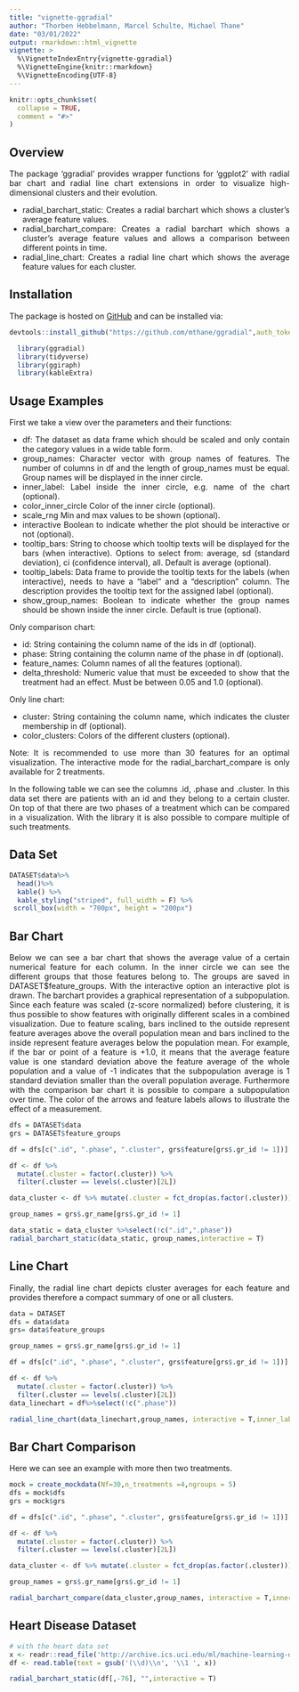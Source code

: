 ```yaml
---
title: "vignette-ggradial"
author: "Thorben Hebbelmann, Marcel Schulte, Michael Thane"
date: "03/01/2022"
output: rmarkdown::html_vignette
vignette: >
  %\VignetteIndexEntry{vignette-ggradial}
  %\VignetteEngine{knitr::rmarkdown}
  %\VignetteEncoding{UTF-8}
---
```


<style>
body {
text-align: justify}
</style>

```r
knitr::opts_chunk$set(
  collapse = TRUE,
  comment = "#>"
)
```

## Overview

The package 'ggradial' provides wrapper functions for ‘ggplot2’ with radial bar chart and radial line chart extensions in order to visualize high-dimensional clusters and their evolution.

* radial_barchart_static: Creates a radial barchart which shows a cluster's average feature values.
* radial_barchart_compare: Creates a radial barchart which shows a cluster's average feature values and allows a comparison between different points in time. 
* radial_line_chart: Creates a radial line chart which shows the average feature values for each cluster.


## Installation

The package is hosted on [GitHub] and can be installed via: 

```r
devtools::install_github("https://github.com/mthane/ggradial",auth_token="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")
```

[GitHub]: https://github.com/mthane/ggradial

```r
  library(ggradial)
  library(tidyverse)
  library(ggiraph)
  library(kableExtra)
```
## Usage Examples

First we take a view over the parameters and their functions:

* df: The dataset as data frame which should be scaled and only contain the category values in a wide table form.
* group_names: Character vector with group names of features. The number of columns in df and the length of group_names must be equal. Group names will be displayed in the inner circle.
* inner_label: Label inside the inner circle, e.g. name of the chart (optional).
* color_inner_circle Color of the inner circle (optional).
* scale_rng Min and max values to be shown (optional).
* interactive Boolean to indicate whether the plot should be interactive or not (optional).
* tooltip_bars: String to choose which tooltip texts will be displayed for the bars (when interactive). Options to select from: average, sd (standard deviation), ci (confidence interval), all. Default is average (optional).
* tooltip_labels: Data frame to provide the tooltip texts for the labels (when interactive), needs to have a "label" and a "description" column. The description provides the tooltip text for the assigned label (optional).
* show_group_names: Boolean to indicate whether the group names should be shown inside the inner circle. Default is true (optional).

Only comparison chart:

* id: String containing the column name of the ids in df (optional).
* phase: String containing the column name of the phase in df (optional).
* feature_names: Column names of all the features (optional).
* delta_threshold: Numeric value that must be exceeded to show that the treatment had an effect. Must be between 0.05 and 1.0 (optional).

Only line chart:

* cluster: String containing the column name, which indicates the cluster membership in df (optional).
* color_clusters: Colors of the different clusters (optional).


Note: It is recommended to use more than 30 features for an optimal visualization. The interactive mode for the radial_barchart_compare is only available for 2 treatments.

In the following table we can see the columns .id, .phase and .cluster.
In this data set there are patients with an id and they belong to a certain cluster. On top of that there are two phases of a treatment which can be compared in a visualization. With the library it is also possible to compare multiple of such treatments.

## Data Set

```r

DATASET$data%>%
  head()%>%
  kable() %>%
  kable_styling("striped", full_width = F) %>% 
 scroll_box(width = "700px", height = "200px")
```
## Bar Chart

Below we can see a bar chart that shows the average value of a certain numerical feature for each column. In the inner circle we can see the different groups that those features belong to. The groups are saved in DATASET$feature_groups. With the interactive option an interactive plot is drawn. 
The barchart provides a graphical representation of a subpopulation. Since each feature was scaled (z-score normalized) before clustering, it is thus possible to show features with originally different scales in a combined visualization. Due to feature scaling, bars inclined to the outside represent feature averages above the overall population mean and bars inclined to the inside represent feature averages below the population mean. 
For example, if the bar or point of a feature is +1.0, it means that the average feature value is one standard deviation above the feature average of the whole population and a value of -1 indicates that the subpopulation average is 1 standard deviation smaller than the overall population average. 
Furthermore with the comparison bar chart it is possible to compare a subpopulation over time. The color of the arrows and feature labels allows to illustrate the effect of a measurement.

```r

dfs = DATASET$data
grs = DATASET$feature_groups

df = dfs[c(".id", ".phase", ".cluster", grs$feature[grs$.gr_id != 1])]

df <- df %>%
  mutate(.cluster = factor(.cluster)) %>%
  filter(.cluster == levels(.cluster)[2L])

data_cluster <- df %>% mutate(.cluster = fct_drop(as.factor(.cluster))) %>% select(-c(.cluster))

group_names = grs$.gr_name[grs$.gr_id != 1]

data_static = data_cluster %>%select(!c(".id",".phase"))
radial_barchart_static(data_static, group_names,interactive = T)
```
## Line Chart
Finally, the radial line chart depicts cluster averages for each feature and provides therefore a compact summary of one or all clusters.


```r

data = DATASET
dfs = data$data
grs= data$feature_groups

group_names = grs$.gr_name[grs$.gr_id != 1]

df = dfs[c(".id", ".phase", ".cluster", grs$feature[grs$.gr_id != 1])]

df <- df %>%
  mutate(.cluster = factor(.cluster)) %>%
  filter(.cluster == levels(.cluster)[2L])
data_linechart = df%>%select(!c(".phase"))

radial_line_chart(data_linechart,group_names, interactive = T,inner_label="Costum Label")
```
## Bar Chart Comparison

Here we can see an example with more then two treatments.


```r
mock = create_mockdata(Nf=30,n_treatments =4,ngroups = 5)
dfs = mock$dfs
grs = mock$grs

df = dfs[c(".id", ".phase", ".cluster", grs$feature[grs$.gr_id != 1])]

df <- df %>%
  mutate(.cluster = factor(.cluster)) %>%
  filter(.cluster == levels(.cluster)[2L])

data_cluster <- df %>% mutate(.cluster = fct_drop(as.factor(.cluster))) %>% select(-c(.cluster))

group_names = grs$.gr_name[grs$.gr_id != 1]

radial_barchart_compare(data_cluster,group_names, interactive = T,inner_label="Costum Label")
```
## Heart Disease Dataset


```r

# with the heart data set
x <- readr::read_file('http://archive.ics.uci.edu/ml/machine-learning-databases/heart-disease/hungarian.data')
df <- read.table(text = gsub('(\\d)\\n', '\\1 ', x))

radial_barchart_static(df[,-76], "",interactive = T)
```

